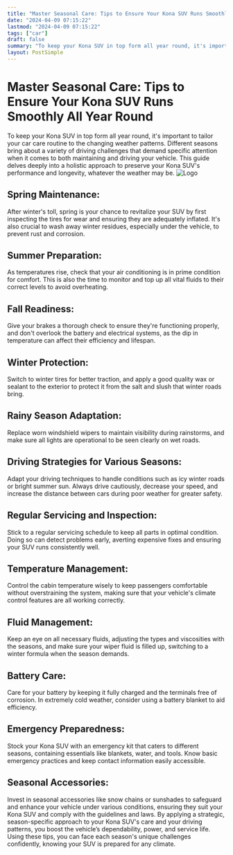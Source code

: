 ```yaml
---
title: "Master Seasonal Care: Tips to Ensure Your Kona SUV Runs Smoothly All Year Round"
date: "2024-04-09 07:15:22"
lastmod: "2024-04-09 07:15:22"
tags: ["car"]
draft: false
summary: "To keep your Kona SUV in top form all year round, it's important to tailor your car care routine to the changing weather patterns. Different seasons bring about a variety of driving challenges that demand specific attention when it comes to both maintaining and driving your vehicle. This guide delves deeply into a holistic approach to preserve your Kona SUV's performance and longevity, whatever the weather may be."
layout: PostSimple
---
```

# Master Seasonal Care: Tips to Ensure Your Kona SUV Runs Smoothly All Year Round
To keep your Kona SUV in top form all year round, it's important to tailor your car care routine to the changing weather patterns. Different seasons bring about a variety of driving challenges that demand specific attention when it comes to both maintaining and driving your vehicle. This guide delves deeply into a holistic approach to preserve your Kona SUV's performance and longevity, whatever the weather may be.
<img alt="Logo" class="lazyImg" data-src="https://cdn.seniorsselection.com/src_image/26cfd94cd34eccc11043487edac743e0.webp" src="/statics/image/loading.webp"/>
## Spring Maintenance:
After winter's toll, spring is your chance to revitalize your SUV by first inspecting the tires for wear and ensuring they are adequately inflated. It's also crucial to wash away winter residues, especially under the vehicle, to prevent rust and corrosion.
## Summer Preparation:
As temperatures rise, check that your air conditioning is in prime condition for comfort. This is also the time to monitor and top up all vital fluids to their correct levels to avoid overheating.
## Fall Readiness:
Give your brakes a thorough check to ensure they're functioning properly, and don't overlook the battery and electrical systems, as the dip in temperature can affect their efficiency and lifespan.
## Winter Protection:
Switch to winter tires for better traction, and apply a good quality wax or sealant to the exterior to protect it from the salt and slush that winter roads bring.
## Rainy Season Adaptation:
Replace worn windshield wipers to maintain visibility during rainstorms, and make sure all lights are operational to be seen clearly on wet roads.
## Driving Strategies for Various Seasons:
Adapt your driving techniques to handle conditions such as icy winter roads or bright summer sun. Always drive cautiously, decrease your speed, and increase the distance between cars during poor weather for greater safety.
## Regular Servicing and Inspection:
Stick to a regular servicing schedule to keep all parts in optimal condition. Doing so can detect problems early, averting expensive fixes and ensuring your SUV runs consistently well.
## Temperature Management:
Control the cabin temperature wisely to keep passengers comfortable without overstraining the system, making sure that your vehicle's climate control features are all working correctly.
## Fluid Management:
Keep an eye on all necessary fluids, adjusting the types and viscosities with the seasons, and make sure your wiper fluid is filled up, switching to a winter formula when the season demands.
## Battery Care:
Care for your battery by keeping it fully charged and the terminals free of corrosion. In extremely cold weather, consider using a battery blanket to aid efficiency.
## Emergency Preparedness:
Stock your Kona SUV with an emergency kit that caters to different seasons, containing essentials like blankets, water, and tools. Know basic emergency practices and keep contact information easily accessible.
## Seasonal Accessories:
Invest in seasonal accessories like snow chains or sunshades to safeguard and enhance your vehicle under various conditions, ensuring they suit your Kona SUV and comply with the guidelines and laws.
By applying a strategic, season-specific approach to your Kona SUV's care and your driving patterns, you boost the vehicle’s dependability, power, and service life. Using these tips, you can face each season's unique challenges confidently, knowing your SUV is prepared for any climate.
        